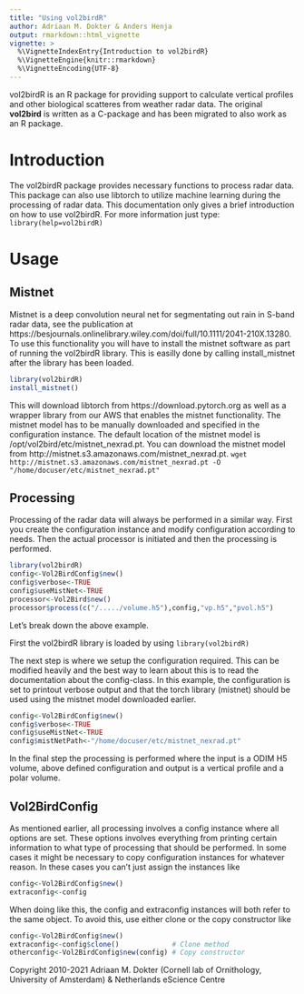 ```yaml
---
title: "Using vol2birdR"
author: Adriaan M. Dokter & Anders Henja
output: rmarkdown::html_vignette
vignette: >
  %\VignetteIndexEntry{Introduction to vol2birdR}
  %\VignetteEngine{knitr::rmarkdown}
  %\VignetteEncoding{UTF-8}
---
```



vol2birdR is an R package for providing support to calculate vertical profiles and other biological scatteres from weather radar data. The original
**vol2bird** is written as a C-package and has been migrated to also work as an R package.

# Introduction
The vol2birdR package provides necessary functions to process radar data. This package can also use libtorch to utilize machine learning during the processing of radar data. This documentation only
gives a brief introduction on how to use vol2birdR. For more information just type:
`library(help=vol2birdR)` 

# Usage
## Mistnet
Mistnet is a deep convolution neural net for segmentating out rain in S-band radar data, see the publication at https://besjournals.onlinelibrary.wiley.com/doi/full/10.1111/2041-210X.13280. 
To use this functionality you will have to install the mistnet software as part of running the vol2birdR library. This is easilly done by calling install_mistnet after the library has been loaded.
```R
library(vol2birdR)
install_mistnet()
```
This will download libtorch from https://download.pytorch.org as well as a wrapper library from our AWS that enables the mistnet functionality. The mistnet model has to be manually downloaded and
specified in the configuration instance. The default location of the mistnet model is /opt/vol2bird/etc/mistnet_nexrad.pt.
You can download the mistnet model from http://mistnet.s3.amazonaws.com/mistnet_nexrad.pt.
`wget http://mistnet.s3.amazonaws.com/mistnet_nexrad.pt -O "/home/docuser/etc/mistnet_nexrad.pt"`
 

## Processing
Processing of the radar data will always be performed in a similar way. First you create the configuration instance and modify configuration according to needs. 
Then the actual processor is initiated and then the processing is performed.

```R
library(vol2birdR)
config<-Vol2BirdConfig$new()
config$verbose<-TRUE
config$useMistNet<-TRUE
processor<-Vol2Bird$new()
processor$process(c("/...../volume.h5"),config,"vp.h5","pvol.h5")
```

Let's break down the above example.

First the vol2birdR library is loaded by using
`library(vol2birdR)`

The next step is where we setup the configuration required. This can be modified heavily and the best way to learn about this is to read the documentation about the config-class.
In this example, the configuration is set to printout verbose output and that the torch library (mistnet) should be used using the mistnet model downloaded earlier. 
```R
config<-Vol2BirdConfig$new()
config$verbose<-TRUE
config$useMistNet<-TRUE
config$mistNetPath<-"/home/docuser/etc/mistnet_nexrad.pt"
```

In the final step the processing is performed where the input is a ODIM H5 volume, above defined configuration and output is a vertical profile and a polar volume.

## Vol2BirdConfig
As mentioned earlier, all processing involves a config instance where all options are set. These options involves everything from printing certain information
to what type of processing that should be performed.
In some cases it might be necessary to copy configuration instances for whatever reason. In these cases you can't just assign the instances like
```R
config<-Vol2BirdConfig$new()
extraconfig<-config
```
When doing like this, the config and extraconfig instances will both refer to the same object. To avoid this, use either clone or the copy constructor like
```R
config<-Vol2BirdConfig$new()
extraconfig<-config$clone()             # Clone method
otherconfig<-Vol2BirdConfig$new(config) # Copy constructor
```

Copyright 2010-2021 Adriaan M. Dokter (Cornell lab of Ornithology, University of Amsterdam) & Netherlands eScience Centre
